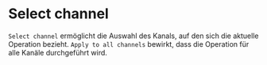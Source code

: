 # Select channel

``Select channel`` ermöglicht die Auswahl des Kanals, auf den sich die aktuelle Operation bezieht. ``Apply to all channels`` bewirkt, dass die Operation für alle Kanäle durchgeführt wird.
